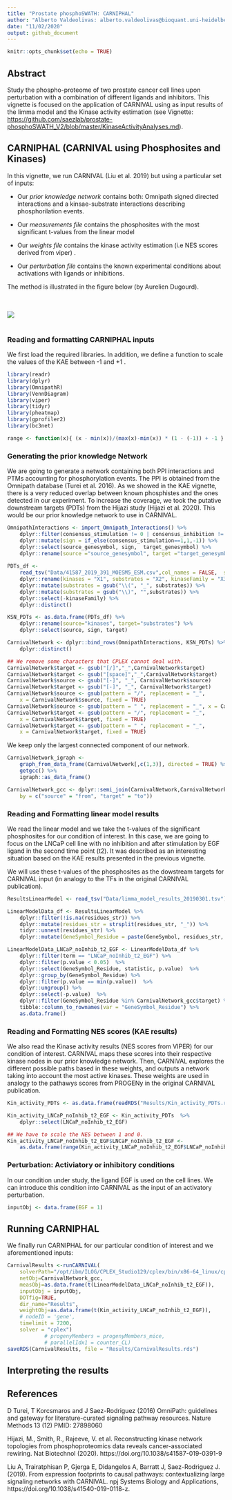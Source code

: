 ```yaml
---
title: "Prostate phosphoSWATH: CARNIPHAL"
author: "Alberto Valdeolivas: alberto.valdeolivas@bioquant.uni-heidelberg.de; Date:"
date: "11/02/2020"
output: github_document
---
```


```r
knitr::opts_chunk$set(echo = TRUE)
```

## Abstract

Study the phospho-proteome of two prostate cancer cell lines upon perturbation 
with a combination of different ligands and inhibitors. This vignette is focused
on the application of CARNIVAL using as input results of the limma model and the 
Kinase activity estimation (see Vignette: <https://github.com/saezlab/prostate-phosphoSWATH_V2/blob/master/KinaseActivityAnalyses.md>). 

## CARNIPHAL (CARNIVAL using Phosphosites and Kinases)

In this vignette, we run CARNIVAL (Liu et al. 2019) but using a particular set 
of inputs: 

+ Our *prior knowledge network* contains both: Omnipath signed directed 
interactions and a kinsae-substrate interactions describing phosphorilation 
events. 

+ Our *measurements file* contains the phosphosites with the most significant 
t-values from the linear model

+ Our *weights file* contains the kinase activity estimation (i.e NES 
scores derived from viper) .

+ Our *perturbation file* contains the known experimental conditions about 
activations with ligands or inhibitions. 

The method is illustrated in the figure below (by Aurelien Dugourd).

<br><br>
![](workflow_CARNIPHAL.png)
<br><br>


### Reading and formatting CARNIPHAL inputs

We first load the required libraries. In addition, we define a function to 
scale the values of the KAE between -1 and +1 .

```r
library(readr)
library(dplyr)
library(OmnipathR)
library(VennDiagram)
library(viper)
library(tidyr)
library(pheatmap)
library(gprofiler2)
library(bc3net)

range <- function(x){ (x - min(x))/(max(x)-min(x)) * (1 - (-1)) + -1 }
```


### Generating the prior knowledge Network

We are going to generate a network containing both PPI interactions and PTMs 
accounting for phosphorylation events. The PPI is obtained from the Omnipath
database (Turei et al. 2016). As we showed in the KAE vignette, there is a very
reduced overlap between known phosphistes and the ones detected in our 
experiment. To increase the coverage, we took the putative downstream targets 
(PDTs) from the Hijazi study (Hijazi et al. 2020). This would be our prior 
knowledge network to use in CARNIVAL. 

```r
OmnipathInteractions <- import_Omnipath_Interactions() %>%
    dplyr::filter(consensus_stimulation != 0 | consensus_inhibition != 0)  %>%  
    dplyr::mutate(sign = if_else(consensus_stimulation==1,1,-1)) %>%
    dplyr::select(source_genesymbol, sign,  target_genesymbol) %>%
    dplyr::rename(source ="source_genesymbol", target ="target_genesymbol") 
    
PDTs_df <- 
    read_tsv("Data/41587_2019_391_MOESM5_ESM.csv",col_names = FALSE,  skip = 1) %>%
    dplyr::rename(kinases = "X1", substrates = "X2", kinaseFamily = "X3", sign = "X4") %>%
    dplyr::mutate(substrates = gsub("\\(", "_", substrates)) %>%
    dplyr::mutate(substrates = gsub("\\)", "",substrates)) %>%
    dplyr::select(-kinaseFamily) %>%
    dplyr::distinct()  

KSN_PDTs <- as.data.frame(PDTs_df) %>%
    dplyr::rename(source="kinases", target="substrates") %>%
    dplyr::select(source, sign, target)

CarnivalNetwork <- dplyr::bind_rows(OmnipathInteractions, KSN_PDTs) %>%
    dplyr::distinct()

## We remove some characters that CPLEX cannot deal with. 
CarnivalNetwork$target <- gsub("[/]","_",CarnivalNetwork$target)
CarnivalNetwork$target <- gsub("[space]","_",CarnivalNetwork$target)
CarnivalNetwork$source <- gsub("[-]", "_", CarnivalNetwork$source)
CarnivalNetwork$target <- gsub("[-]", "_", CarnivalNetwork$target)
CarnivalNetwork$source <- gsub(pattern = "/", replacement = "_", 
    x = CarnivalNetwork$source, fixed = TRUE)
CarnivalNetwork$source <- gsub(pattern = " ", replacement = "_", x = CarnivalNetwork$source, fixed = TRUE)
CarnivalNetwork$target <- gsub(pattern = "/", replacement = "_", 
    x = CarnivalNetwork$target, fixed = TRUE)
CarnivalNetwork$target <- gsub(pattern = " ", replacement = "_", 
    x = CarnivalNetwork$target, fixed = TRUE)
```

We keep only the largest connected component of our network.

```r
CarnivalNetwork_igraph <- 
    graph_from_data_frame(CarnivalNetwork[,c(1,3)], directed = TRUE) %>% 
    getgcc() %>%
    igraph::as_data_frame()  

CarnivalNetwork_gcc <- dplyr::semi_join(CarnivalNetwork,CarnivalNetwork_igraph,
    by = c("source" = "from", "target" = "to"))
```

### Reading and Formatting linear model results

We read the linear model and we take the t-values of the significant 
phosphosites for our condition of interest. In this case, we are going to focus 
on the LNCaP cell line with no inhibition and after stimulation by EGF ligand 
in the second time point (t2). It was described as an interesting situation 
based on the KAE results presented in the previous vignette. 
 
We will use these t-values of the phosphosites as the dowstream targets for 
CARNIVAL input (in analogy to the TFs in the original CARNIVAL publication).


```r
ResultsLinearModel <- read_tsv("Data/limma_model_results_20190301.tsv")

LinearModelData_df <- ResultsLinearModel %>% 
    dplyr::filter(!is.na(residues_str)) %>% 
    dplyr::mutate(residues_str = strsplit(residues_str, "_")) %>% 
    tidyr::unnest(residues_str) %>% 
    dplyr::mutate(GeneSymbol_Residue = paste(GeneSymbol, residues_str, sep="_")) 

LinearModelData_LNCaP_noInhib_t2_EGF <- LinearModelData_df %>%
    dplyr::filter(term == "LNCaP_noInhib_t2_EGF") %>%
    dplyr::filter(p.value < 0.05)  %>%
    dplyr::select(GeneSymbol_Residue, statistic, p.value)  %>% 
    dplyr::group_by(GeneSymbol_Residue) %>%
    dplyr::filter(p.value == min(p.value))  %>%
    dplyr::ungroup() %>%
    dplyr::select(-p.value)  %>%
    dplyr::filter(GeneSymbol_Residue %in% CarnivalNetwork_gcc$target) %>%
    tibble::column_to_rownames(var = "GeneSymbol_Residue") %>%
    as.data.frame() 
```

### Reading and Formatting NES scores (KAE results)

We also read the Kinase activity results (NES scores from VIPER) for our 
condition of interest. CARNIVAL maps these scores into their respective kinase 
nodes in our prior knowledge network. Then, CARNIVAL explores the different 
possible paths based in these weights, and outputs a network taking into
account the most active kinases. These weights are used in analogy to the 
pathawys scores from PROGENy in the original CARNIVAL publication. 

```r
Kin_activity_PDTs <- as.data.frame(readRDS("Results/Kin_activity_PDTs.rds")) 

Kin_activity_LNCaP_noInhib_t2_EGF <- Kin_activity_PDTs  %>%
    dplyr::select(LNCaP_noInhib_t2_EGF) 

## We have to scale the NES between 1 and 0. 
Kin_activity_LNCaP_noInhib_t2_EGF$LNCaP_noInhib_t2_EGF <- 
    as.data.frame(range(Kin_activity_LNCaP_noInhib_t2_EGF$LNCaP_noInhib_t2_EGF))
```

### Perturbation: Activiatory or inhibitory conditions

In our condition under study, the ligand EGF is used on the cell lines. We can 
introduce this condition into CARNIVAL as the input of an activatory
perturbation. 

```r
inputObj <- data.frame(EGF = 1)
```

## Running CARNIPHAL
We finally run CARNIPHAL for our particular condition of interest and we 
aforementioned inputs:

```r
CarnivalResults <-runCARNIVAL(
    solverPath="/opt/ibm/ILOG/CPLEX_Studio129/cplex/bin/x86-64_linux/cplex",
    netObj=CarnivalNetwork_gcc,
    measObj=as.data.frame(t(LinearModelData_LNCaP_noInhib_t2_EGF)),
    inputObj = inputObj,
    DOTfig=TRUE, 
    dir_name="Results",
    weightObj=as.data.frame(t(Kin_activity_LNCaP_noInhib_t2_EGF)),
    # nodeID = 'gene',
    timelimit = 7200,
    solver = "cplex")
            # progenyMembers = progenyMembers_mice,
            # parallelIdx1 = counter_CL)
saveRDS(CarnivalResults, file = "Results/CarnivalResults.rds")
```

## Interpreting the results



## References

D Turei, T Korcsmaros and J Saez-Rodriguez (2016) OmniPath: guidelines and gateway for literature-curated signaling pathway resources. Nature Methods 13 (12) PMID: 27898060

Hijazi, M., Smith, R., Rajeeve, V. et al. Reconstructing kinase network topologies from phosphoproteomics data reveals cancer-associated rewiring. Nat Biotechnol (2020). https://doi.org/10.1038/s41587-019-0391-9

Liu A, Trairatphisan P, Gjerga E, Didangelos A, Barratt J, Saez-Rodriguez J. (2019). From expression footprints to causal pathways: contextualizing large signaling networks with CARNIVAL. npj Systems Biology and Applications, https://doi.org/10.1038/s41540-019-0118-z.
